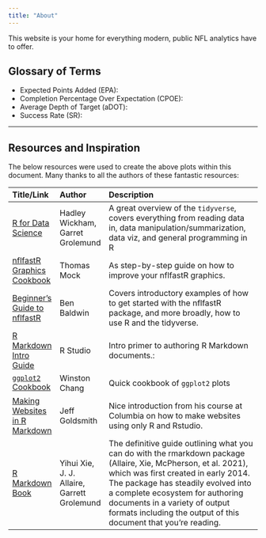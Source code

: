 ```yaml
---
title: "About"
---
```


This website is your home for everything modern, public NFL analytics have to offer.

## Glossary of Terms

* Expected Points Added (EPA):
* Completion Percentage Over Expectation (CPOE):
* Average Depth of Target (aDOT):
* Success Rate (SR): 

***

## Resources and Inspiration

The below resources were used to create the above plots within this document. Many thanks to all the authors of these fantastic resources:  

| Title/Link | Author | Description |
| :--- | :--- |:---------------|
| [R for Data Science](https://r4ds.had.co.nz/) | Hadley Wickham, Garret Grolemund | A great overview of the `tidyverse`, covers everything from reading data in, data manipulation/summarization, data viz, and general programming in R |
| [nflfastR Graphics Cookbook](https://jthomasmock.github.io/nfl_plotting_cookbook/#Scatter_plots) | Thomas Mock | As step-by-step guide on how to improve your nflfastR graphics. |
| [Beginner's Guide to nflfastR](http://www.nflfastr.com/articles/beginners_guide.html) | Ben Baldwin | Covers introductory examples of how to get started with the nflfastR package, and more broadly, how to use R and the tidyverse. |
| [R Markdown Intro Guide](https://rmarkdown.rstudio.com/lesson-1.html) | R Studio | Intro primer to authoring R Markdown documents.: |
| [`ggplot2` Cookbook](http://www.cookbook-r.com/Graphs/) |  Winston Chang | Quick cookbook of `ggplot2` plots |
| [Making Websites in R Markdown](https://www.p8105.com/making_websites.html) |  Jeff Goldsmith | Nice introduction from his course at Columbia on how to make websites using only R and Rstudio. |
| [R Markdown Book ](https://bookdown.org/yihui/rmarkdown/) | Yihui Xie, J. J. Allaire, Garrett Grolemund | The definitive guide outlining what you can do with the rmarkdown package (Allaire, Xie, McPherson, et al. 2021), which was first created in early 2014. The package has steadily evolved into a complete ecosystem for authoring documents in a variety of output formats including the output of this document that you're reading. |


